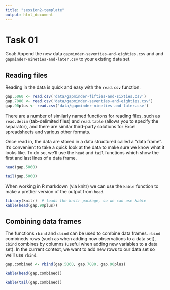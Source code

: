 ```yaml
---
title: "session2-template"
output: html_document
---
```



# Task 01

Goal: Append the new data `gapminder-seventies-and-eighties.csv` and and `gapminder-nineties-and-later.csv` to your existing data set.

## Reading files

Reading in the data is quick and easy with the `read.csv` function.  
```r
gap.5060 <- read.csv('data/gapminder-fifties-and-sixties.csv')
gap.7080 <- read.csv('data/gapminder-seventies-and-eighties.csv')
gap.90plus <- read.csv('data/gapminder-nineties-and-later.csv')
```

There are a number of similarly named functions for reading files, such as  `read.delim` (tab-delimited files) and `read.table` (allows you to specify the separator), and there are similar third-party solutions for Excel spreadsheets and various other formats.

Once read in, the data are stored in a data structured called a "data frame". It's convenient to take a quick look at the data to make sure we know what it looks like. To do so, we'll use the `head` and `tail` functions which show the first and last lines of a data frame.

```r
head(gap.5060)
```


```r
tail(gap.5060)
```

When working in R markdown (via knitr) we can use the `kable` function to make a prettier version of the output from `head`.

```r
library(knitr)  # loads the knitr package, so we can use kable
kable(head(gap.90plus))
```


## Combining data frames

The functions `rbind` and `cbind` can be used to combine data frames. `rbind` combineds rows (such as when adding now observations to a data set), `cbind` combines by columns (useful when adding new variables to a data set).  In the current context, we want to add new rows to our data set so we'll use `rbind`.

```r
gap.combined <- rbind(gap.5060, gap.7080, gap.90plus)
```


```r
kable(head(gap.combined))
```


```r
kable(tail(gap.combined))
```


